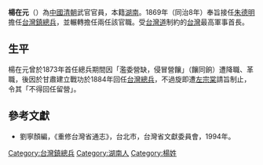 '''楊在元'''（{{bd|？||？|catIdx=}}）為[[中國|中國]][[清朝|清朝]]武官官員，本籍[[湖南|湖南]]。1869年（同治8年）奉旨接任[[朱德明|朱德明]]擔任[[台灣鎮|台灣鎮]][[總兵|總兵]]，並輾轉擔任兩任該官職。受[[台灣道|台灣道]]制約的[[台灣|台灣]]最高軍事首長。

== 生平 ==
楊在元曾於1873年首任總兵期間因「濫委營缺，侵冒營饟」（饟同餉）遭降職、革職，後因於甘肅建立戰功於1884年回任[[台灣總兵|台灣總兵]]，不過旋即遭[[左宗棠|左宗棠]]請旨制止，令其「不得回任留營」。

{{start box}}
{{s-before|[[朱德明|朱德明]]}}
{{s-title|[[台灣鎮總兵|台灣鎮總兵]]|1869年上任}}
{{s-after|[[林宜華|林宜華]]}}
{{end box}}
{{start box}}
{{s-before|[[吳光亮|吳光亮]]}}
{{s-title|[[台灣鎮總兵|台灣鎮總兵]]|1884年上任}}
{{s-after|[[張家賓|張家賓]]}}
{{end box}}

==參考文獻==
*劉寧顏編，《重修台灣省通志》，台北市，台灣省文獻委員會，1994年。

[[Category:台灣鎮總兵|Category:台灣鎮總兵]]
[[Category:湖南人|Category:湖南人]]
[[Category:楊姓|Category:楊姓]]